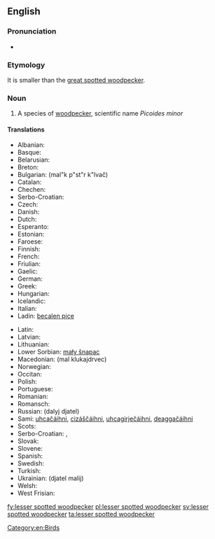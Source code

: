 ==English==

===Pronunciation===
* {{IPA|/ˈlɛsəɻˈspɒtədˈwədpɛkəɻ/}}

===Etymology===
It is smaller than the [[great spotted woodpecker]].

===Noun===
{{en-noun|sg=[[lesser]] [[spotted]] [[woodpecker]]}}

# A species of [[woodpecker]], scientific name ''Picoides minor''

====Translations====
{{rfc-tsort|duplicate language: Serbo-Croatian}}
{{trans-top|a species of woodpecker}}
* Albanian: {{t-|sq|qukapiku larosh i vogël|xs=Albanian}}
* Basque: {{t-|eu|okil txiki|xs=Basque}}
* Belarusian: {{t-|be|малы дзяцел|xs=Belarusian}}
* Breton: {{t-|br|pilkoad bihan|xs=Breton}}
* Bulgarian: {{t-|bg|малък пъстър кълвач}} (mal"k p"st"r k"lvač)
* Catalan: {{t-|ca|picot garser petit}}
* Chechen: {{tø|ce|леча}}
* Serbo-Croatian: {{t|sh|mali djetao}}
* Czech: {{t-|cs|strakapoud malý}}
* Danish: {{t-|da|dværgspætte}}
* Dutch: {{t-|nl|kleine bonte specht|m}}
* Esperanto: {{t-|eo|malgranda buntpego|xs=Esperanto}}
* Estonian: {{t-|et|väike-kirjurähn}}
* Faroese: {{t-|fo|dvørgspæta|xs=Faroese}}
* Finnish: {{t-|fi|pikkutikka}}
* French: {{t+|fr|pic épeichette|m}}
* Friulian: {{tø|fur|pic piçul|xs=Friulian}}
* Gaelic: {{t-|ga|mionchnagaire breac|xs=Irish}}
* German: {{t-|de|Kleinspecht|m}}
* Greek: {{t-|el|νανοτσικλιτάρα}}
* Hungarian: {{t-|hu|kis fakopáncs}}
* Icelandic: {{t+|is|stubbspæta}}
* Italian: {{t-|it|picchio rosso minore|m}}
* Ladin: [[becalen pice]]
{{trans-mid}}
* Latin: {{t-|la|Dendrocopus minor}}
* Latvian: {{t-|lv|mazais dzenis|xs=Latvian}}
* Lithuanian: {{t-|lt|mažasis margasis genys|xs=Lithuanian}}
* Lower Sorbian: [[mały šnapac]]
* Macedonian: {{t-|mk|мал клукаjдрвец}} (mal klukajdrvec)
* Norwegian: {{t-|no|dvergspett}}
* Occitan: {{t-|oc|pic pichòt|xs=Occitan}}
* Polish: {{t-|pl|dzięciołek}}
* Portuguese: {{t-|pt|pica pau malhado pequeno}}
* Romanian: {{t+|ro|ciocănitoare}}
* Romansch: {{t-|rm|pitgalain pitschen|xs=Romansch}}
* Russian: {{t-|ru|далый дятел}} (dalyj djatel)
* Sami: [[uhcačáihni]], [[cizáščáihni]], [[uhcagirječáihni]], [[deaggačáihni]]
* Scots: {{tø|sco|cnag bheag|xs=Scots}}
* Serbo-Croatian: {{t|sh|мали детлић|sc=Cyrl}}, {{t|sh|mali detlić}}
* Slovak: {{t-|sk|ďateľ malý}}
* Slovene: {{t-|sl|mali detel}}
* Spanish: {{t-|es|pico menor|m}}
* Swedish: {{t+|sv|mindre hackspett}}
* Turkish: {{t+|tr|küçük ağaçkakan}}
* Ukrainian: {{t-|uk|дятел малий|xs=Ukrainian}} (djatel malij)
* Welsh: {{t-|cy|cnocell fraith leiaf|xs=Welsh}}
* West Frisian: {{t-|fy|lytse eksterspjocht|xs=West Frisian}}
{{trans-bottom}}

[[Category:en:Birds]]

[[fy:lesser spotted woodpecker]]
[[pl:lesser spotted woodpecker]]
[[sv:lesser spotted woodpecker]]
[[ta:lesser spotted woodpecker]]